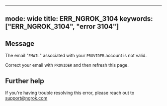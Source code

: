 
---
mode: wide
title: ERR_NGROK_3104
keywords: ["ERR_NGROK_3104", "error 3104"]
---

## Message
The email "`EMAIL`" associated with your `PROVIDER` account is not valid.

Correct your email with `PROVIDER` and then refresh this page.




## Further help
If you're having trouble resolving this error, please reach out to [support@ngrok.com](mailto:support@ngrok.com?subject=Help%20with%20ERR_NGROK_3104)

